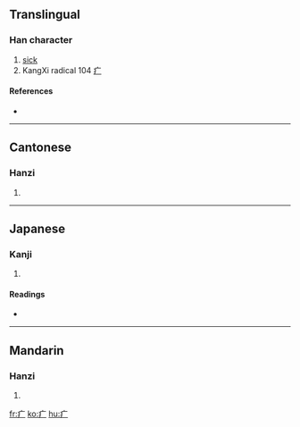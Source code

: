 ==Translingual==

===Han character===
{{Han char|rn=104|rad=疒|as=00|sn=5|four=|canj=戈戈一 (IIM)}}

# [[sick]]
# KangXi radical 104 [[Index:Chinese radical/疒|疒]]

====References====
* {{Han ref|kx=0769.010|dkj=22015|dj=1179.040|hdz=42659.010|uh=7592|ud=30098}}

----

==Cantonese==

===Hanzi===
{{yue-hanzi|jyut=|y=[[nik6]]}}

# {{defn|Cantonese}}

----

==Japanese==

===Kanji===
{{ja-kanji|grade=|rs=疒00}}

# {{defn|Japanese}}

====Readings====
* {{ja-readings|on=[[だく]] (daku), [[にゃく]] (nyaku), [[そう]] (sō), [[じょう]] (jō), [[しつ]] (shitsu)|kun=[[やまいだれ]] (yamaidare), [[やむ]] (yamu)}}

----

==Mandarin==

===Hanzi===
{{cmn-hanzi|pin=[[chuáng]] ([[chuang2]]), [[nè]] ([[ne4]])|wg=[[ch'uang]]<sup>2</sup>, *}}

# {{defn|Mandarin}}

[[fr:疒]]
[[ko:疒]]
[[hu:疒]]